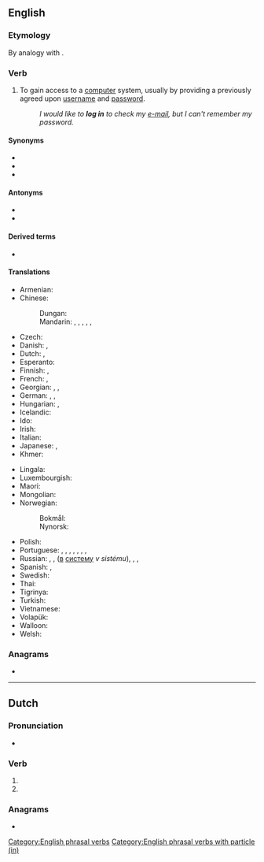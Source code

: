 {{also|login|-login|log-in}}
==English==
{{wikipedia}}

===Etymology===
By analogy with {{m|en|clock in}}.
{{rfe|en|Do we know when it was first used? Before computers? Early multi-user computers? Unix?}}

===Verb===
{{en-verb|logs in|logging in|logged in}}

# {{lb|en|computing}} To gain access to a [[computer]] system, usually by providing a previously agreed upon [[username]] and [[password]].
#: ''I would like to '''log in''' to check my [[e-mail]], but I can't remember my password.''

====Synonyms====
* {{l|en|log on}}
* {{l|en|sign on}}
* {{l|en|sign in}}

====Antonyms====
* {{l|en|log off}}
* {{l|en|log out}}

====Derived terms====
* {{l|en|login}}

====Translations====
{{trans-top|gain access to a computer system}}
* Armenian: {{t-needed|hy}}
* Chinese:
*: Dungan: {{t|dng|чинлэ|sc=Cyrl}}
*: Mandarin: {{t+|cmn|記入|sc=Hani}}, {{t+|cmn|记入|tr=jìrù|sc=Hani}}, {{t+|cmn|登錄|sc=Hani}}, {{t+|cmn|登录|tr=dēnglù|sc=Hani}}, {{t+|cmn|簽入|sc=Hani}}, {{t+|cmn|签入|tr=qiānrù|sc=Hani}}
* Czech: {{t|cs|přihlásit|alt=přihlásit se}}
* Danish: {{t|da|logge ind}}, {{t|da|logge på}}
* Dutch: {{t+|nl|aanmelden}}, {{t+|nl|inloggen}}
* Esperanto: {{t|eo|ensaluti}}
* Finnish: {{t+|fi|kirjautua}}, {{t|fi|kirjautua sisään}}
* French: {{t+|fr|identifier|alt=s'identifier}}, {{t+|fr|connecter|alt=se connecter}}
* Georgian: {{t|ka|ავტორიზაცია}}, {{t|ka|სისტემაში შესვლა}}, {{t|ka|შესვლა}}
* German: {{t+|de|anmelden|alt=sich anmelden}}, {{t+|de|einloggen|alt=sich einloggen}}, {{t+|de|einloggen}}
* Hungarian: {{t+|hu|belép}}, {{t+|hu|bejelentkezik}}
* Icelandic: {{t|is|skrá inn}}
* Ido: {{t+|io|enirar}}
* Irish: {{t|ga|logáil isteach}}
* Italian: {{t|it|registrarsi}}
* Japanese: {{t+|ja|ログイン|alt=ログインする|tr=roguin-suru}}, {{t|ja|サインイン|alt=サインインする|tr=sain'in-suru}}
* Khmer: {{t+|km|ចូល|tr=cool|sc=Khmr}}
{{trans-mid}}
* Lingala: {{t|ln|komíkitola}}
* Luxembourgish: {{t|lb|aloggen}}
* Maori: {{t|mi|takiuru}}
* Mongolian: {{t-needed|mn}}
* Norwegian:
*: Bokmål: {{t|nb|logge på}}
*: Nynorsk: {{t|nn|logga inn}}
* Polish: {{t+|pl|zalogować się}}
* Portuguese: {{t|pt|[[fazer]]/[[realizar]] ([[o]]) [[login]]}}, {{t+|pt|entrar}}, {{t|pt|fazer login}}, {{t|pt|realizar login}}, {{t+|pt|logar}} {{qualifier|slang}}, {{t+|pt|autenticar}}, {{t|pt|iniciar sessão}}, {{t|pt|autenticar-se}}
* Russian: {{t+|ru|авторизо́вываться}}, {{t+|ru|авторизова́ться}}, {{t+|ru|войти́}} ([[в]] [[система|систему]] ''v sistému''), {{t+|ru|подсоедини́ться}}, {{t+|ru|подключи́ться}}, {{t+|ru|зарегистри́роваться}}
* Spanish: {{t+|es|entrar}}, {{t|es|iniciar sesión}}
* Swedish: {{t+|sv|logga in}}
* Thai: {{t|th|ล็อกอิน}}
* Tigrinya: {{t|ti|ብመንነት እተው}}
* Turkish: {{t|tr|giriş yapmak}}
* Vietnamese: {{t-needed|vi}}
* Volapük: {{t+|vo|nunädön}}
* Walloon: {{t+|wa|s' elodjî}}
* Welsh: {{t+|cy|mewngofnodi}}
{{trans-bottom}}

===Anagrams===
* {{anagrams|en|a=gilno|Ligon|Lingo|Loing|ligno-|lingo|long i}}

[[Category:English phrasal verbs]]
[[Category:English phrasal verbs with particle (in)]]

----

==Dutch==

===Pronunciation===
* {{audio|nl|Nl-log in.ogg|Audio}}

===Verb===
{{head|nl|verb form}}

# {{nl-verb form of|p=1|n=sg|t=pres|m=ind|inloggen}}
# {{nl-verb form of|m=imp|inloggen}}

===Anagrams===
* {{l|nl|inlog}}